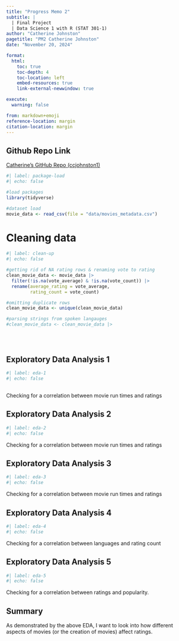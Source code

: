```yaml
---
title: "Progress Memo 2"
subtitle: |
  | Final Project 
  | Data Science 1 with R (STAT 301-1)
author: "Catherine Johnston"
pagetitle: "PM2 Catherine Johnston"
date: "November 20, 2024"

format:
  html:
    toc: true
    toc-depth: 4
    toc-location: left
    embed-resources: true
    link-external-newwindow: true

execute:
  warning: false

from: markdown+emoji
reference-location: margin
citation-location: margin
---
```


::: {.callout-tip icon="false"}
## Github Repo Link

[Catherine's GitHub Repo (ccjohnston1)](https://github.com/ccjohnston1/final-project-1.git)
:::


```r
#| label: package-load
#| echo: false

#load packages
library(tidyverse)

#dataset load 
movie_data <- read_csv(file = "data/movies_metadata.csv")

```

# Cleaning data
```r
#| label: clean-up
#| echo: false

#getting rid of NA rating rows & renaming vote to rating
clean_movie_data <- movie_data |>
  filter(!is.na(vote_average) & !is.na(vote_count)) |>
  rename(average_rating = vote_average, 
         rating_count = vote_count)

#omitting duplicate rows
clean_movie_data <- unique(clean_movie_data)

#parsing strings from spoken langauges
#clean_movie_data <- clean_movie_data |>
  
  
  
```



## Exploratory Data Analysis 1
```r
#| label: eda-1
#| echo: false
  

```
Checking for a correlation between movie run times and ratings

## Exploratory Data Analysis 2
```r
#| label: eda-2
#| echo: false

```
Checking for a correlation between movie run times and ratings


## Exploratory Data Analysis 3
```r
#| label: eda-3
#| echo: false


```
Checking for a correlation between movie run times and ratings

## Exploratory Data Analysis 4
```r
#| label: eda-4
#| echo: false


```
Checking for a correlation between languages and rating count

## Exploratory Data Analysis 5
```r
#| label: eda-5
#| echo: false


```
Checking for a correlation between ratings and popularity.

## Summary

As demonstrated by the above EDA, I want to look into how different aspects of movies (or the creation of movies) affect ratings.
